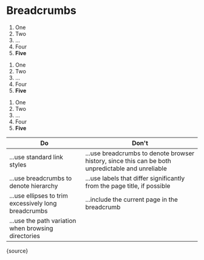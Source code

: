 
<Meta title="Components|Breadcrumbs" component={source} />

# Breadcrumbs

<Preview>
  <Story name="Example" height="55px">
    <style>
        ol {
          @extend %breadcrumbs;
        }
        a {
          text-decoration: none;
        }
        .milestone {
          @extend %breadcrumbs-milestone;
        }
        .filesystem {
          @extend %breadcrumbs-filesystem;
        }
    </style>
      <ol>
        <li><a href="">One</a></li>
        <li><a href="">Two</a></li>
        <li><a href="">&hellip;</a></li>
        <li><a href="">Four</a></li>
        <li><strong>Five</strong></li>
      </ol>
      <ol class="milestone">
        <li><a href="">One</a></li>
        <li><a href="">Two</a></li>
        <li><a href="">&hellip;</a></li>
        <li><a href="">Four</a></li>
        <li><strong>Five</strong></li>
      </ol>
      <ol class="filesystem">
        <li><a href="">One</a></li>
        <li><a href="">Two</a></li>
        <li><a href="">&hellip;</a></li>
        <li><a href="">Four</a></li>
        <li><strong>Five</strong></li>
      </ol>
  </Story>
</Preview>

| Do                                                   | Don't                                                                                             |
| ---------------------------------------------------- | ------------------------------------------------------------------------------------------------- |
| ...use standard link styles                          | ...use breadcrumbs to denote browser history, since this can be both unpredictable and unreliable |
| ...use breadcrumbs to denote hierarchy               | ...use labels that differ significantly from the page title, if possible                          |
| ...use ellipses to trim excessively long breadcrumbs | ...include the current page in the breadcrumb                                                     |
| ...use the path variation when browsing directories  |                                                                                                   |

<Preview>
  <Story name="Reference" height="55px">{source}</Story>
</Preview>
